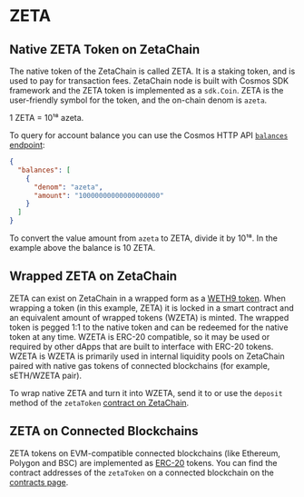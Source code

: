 
# ZETA

## Native ZETA Token on ZetaChain

The native token of the ZetaChain is called ZETA. It is a staking token, and is
used to pay for transaction fees. ZetaChain node is built with Cosmos SDK
framework and the ZETA token is implemented as a `sdk.Coin`. ZETA is the
user-friendly symbol for the token, and the on-chain denom is `azeta`.

1 ZETA = 10¹⁸ azeta.

To query for account balance you can use the Cosmos HTTP API
[`balances` endpoint](https://zetachain-athens.blockpi.network/lcd/v1/public/cosmos/bank/v1beta1/balances/zeta19nfaqu9wr0fktyyampva98ec025kjy0phww5um):

```json
{
  "balances": [
    {
      "denom": "azeta",
      "amount": "10000000000000000000"
    }
  ]
}
```

To convert the value amount from `azeta` to ZETA, divide it by 10¹⁸. In the
example above the balance is 10 ZETA.

## Wrapped ZETA on ZetaChain

ZETA can exist on ZetaChain in a wrapped form as a
[WETH9 token](https://github.com/zeta-chain/protocol-contracts/blob/main/contracts/zevm/WZETA.sol).
When wrapping a token (in this example, ZETA) it is locked in a smart contract
and an equivalent amount of wrapped tokens (WZETA) is minted. The wrapped token
is pegged 1:1 to the native token and can be redeemed for the native token at
any time. WZETA is ERC-20 compatible, so it may be used or required by other
dApps that are built to interface with ERC-20 tokens. WZETA is WZETA is
primarily used in internal liquidity pools on ZetaChain paired with native gas
tokens of connected blockchains (for example, sETH/WZETA pair).

To wrap native ZETA and turn it into WZETA, send it to or use the `deposit`
method of the `zetaToken` [contract on ZetaChain](/reference/contracts).

## ZETA on Connected Blockchains

ZETA tokens on EVM-compatible connected blockchains (like Ethereum, Polygon and
BSC) are implemented as
[ERC-20](https://github.com/zeta-chain/protocol-contracts/blob/main/contracts/evm/Zeta.eth.sol)
tokens. You can find the contract addresses of the `zetaToken` on a connected
blockchain on the [contracts page](/reference/contracts).

<ZetaTokenTable />
